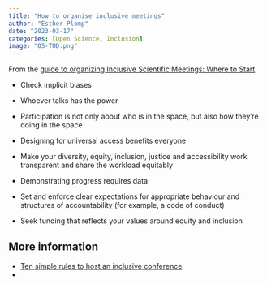 ```yaml
---
title: "How to organise inclusive meetings"
author: "Esther Plomp"
date: "2023-03-17"
categories: [Open Science, Inclusion]
image: "OS-TUD.png"
---
```


From the [guide to organizing Inclusive Scientific Meetings: Where to Start](https://500womenscientists.org/inclusive-scientific-meetings)

-   Check implicit biases

-   Whoever talks has the power

-   Participation is not only about who is in the space, but also how they're doing in the space

-   Designing for universal access benefits everyone

-   Make your diversity, equity, inclusion, justice and accessibility work transparent and share the workload equitably

-   Demonstrating progress requires data

-   Set and enforce clear expectations for appropriate behaviour and structures of accountability (for example, a code of conduct)

-   Seek funding that reflects your values around equity and inclusion

## More information

-   [Ten simple rules to host an inclusive conference](https://doi.org/10.1371/journal.pcbi.1010164)
-   
